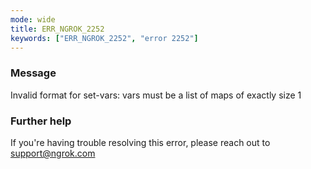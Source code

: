 ```yaml
---
mode: wide
title: ERR_NGROK_2252
keywords: ["ERR_NGROK_2252", "error 2252"]
---
```



### Message

Invalid format for set-vars: vars must be a list of maps of exactly size 1

<ErrorDetails />

### Further help

If you're having trouble resolving this error, please reach out to [support@ngrok.com](mailto:support@ngrok.com?subject=Help%20with%20ERR_NGROK_2252)
